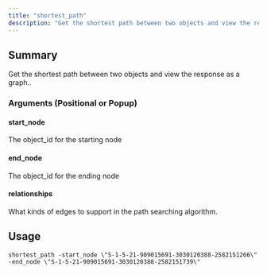 ```yaml
---
title: "shortest_path"
description: "Get the shortest path between two objects and view the response as a graph.."
---
```


## Summary

Get the shortest path between two objects and view the response as a graph..

### Arguments (Positional or Popup)


#### start_node
The object_id for the starting node

#### end_node
The object_id for the ending node

#### relationships
What kinds of edges to support in the path searching algorithm. 

## Usage
```
shortest_path -start_node \"S-1-5-21-909015691-3030120388-2582151266\" -end_node \"S-1-5-21-909015691-3030120388-2582151739\"
```
